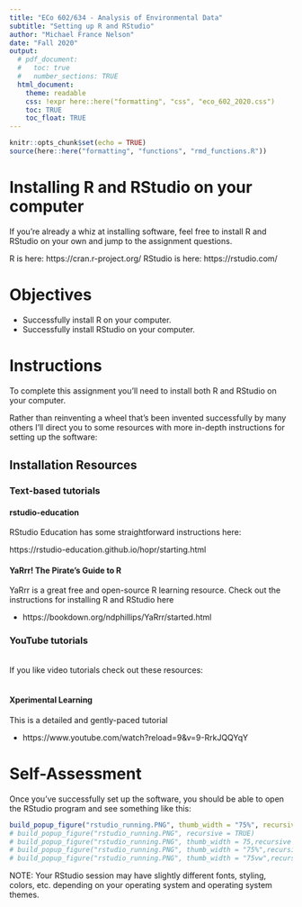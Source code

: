 ```yaml
---
title: "ECo 602/634 - Analysis of Environmental Data"
subtitle: "Setting up R and RStudio"
author: "Michael France Nelson"
date: "Fall 2020"
output:
  # pdf_document:
  #   toc: true
  #   number_sections: TRUE
  html_document:
    theme: readable
    css: !expr here::here("formatting", "css", "eco_602_2020.css")
    toc: TRUE
    toc_float: TRUE
---
```


```r
knitr::opts_chunk$set(echo = TRUE)
source(here::here("formatting", "functions", "rmd_functions.R"))
```


# Installing R and RStudio on your computer

If you're already a whiz at installing software, feel free to install R and RStudio on your own and jump to the assignment questions.

R is here: https://cran.r-project.org/
RStudio is here: https://rstudio.com/


# Objectives

- Successfully install R on your computer.
- Successfully install RStudio on your computer.


# Instructions

To complete this assignment you'll need to install both R and RStudio on your computer.

Rather than reinventing a wheel that's been invented successfully by many others I'll direct you to some resources with more in-depth instructions for setting up the software:

## Installation Resources {.tabset}

### Text-based tutorials


<div class="blueborder">
#### rstudio-education

RStudio Education has some straightforward instructions here:

https://rstudio-education.github.io/hopr/starting.html
</div>

<hline>


<div class="blueborder">
#### YaRrr! The Pirate's Guide to R

YaRrr is a great free and open-source R learning resource.  Check out the instructions for installing R and RStudio here

- https://bookdown.org/ndphillips/YaRrr/started.html
</div>


### YouTube tutorials
<br>
If you like video tutorials check out these resources:
<br>
<br>



<div class="blueborder">
#### Xperimental Learning

This is a detailed and gently-paced tutorial

- https://www.youtube.com/watch?reload=9&v=9-RrkJQQYqY

</div>


# Self-Assessment

Once you've successfully set up the software, you should be able to open the RStudio program and see something like this:




```r
build_popup_figure("rstudio_running.PNG", thumb_width = "75%", recursive = TRUE)
# build_popup_figure("rstudio_running.PNG", recursive = TRUE)
# build_popup_figure("rstudio_running.PNG", thumb_width = 75,recursive = TRUE)
# build_popup_figure("rstudio_running.PNG", thumb_width = "75%",recursive = TRUE)
# build_popup_figure("rstudio_running.PNG", thumb_width = "75vw",recursive = TRUE)

```

<!-- ![RStudio session](`r here::here("images", "screenshots", "rstudio_running.PNG")`) -->


<div class="info">NOTE: Your RStudio session may have slightly different fonts, styling, colors, etc. depending on your operating system and operating system themes.</div>